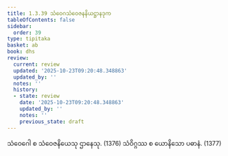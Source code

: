 ```yaml
---
title: 1.3.39 သံဝေဂသံဝေဇနနိယဋ္ဌာနဒုက
tableOfContents: false
sidebar:
  order: 39
type: tipitaka
basket: ab
book: dhs
review:
  current: review
  updated: '2025-10-23T09:20:48.348863'
  updated_by: ''
  notes: ''
  history:
  - state: review
    date: '2025-10-23T09:20:48.348863'
    updated_by: ''
    notes: ''
    previous_state: draft
---
```



<ReviewStatus review={frontmatter.review} showDetails={true} />

<HypothesisAnnotation frontmatter={frontmatter} />

<DynamicBreadcrumb />

<Division number="161" book="dhs" e="ch" v="29" p="44">

<Paragraph number="358" book="dhs">
သံဝေဂေါ စ သံဝေဇနိယေသု ဌာနေသု. (<Emphasis>1376</Emphasis>)
</Paragraph>

<Paragraph number="359" book="dhs">
သံဝိဂ္ဂဿ စ ယောနိသော ပဓာနံ. (<Emphasis>1377</Emphasis>)
</Paragraph>
</Division>